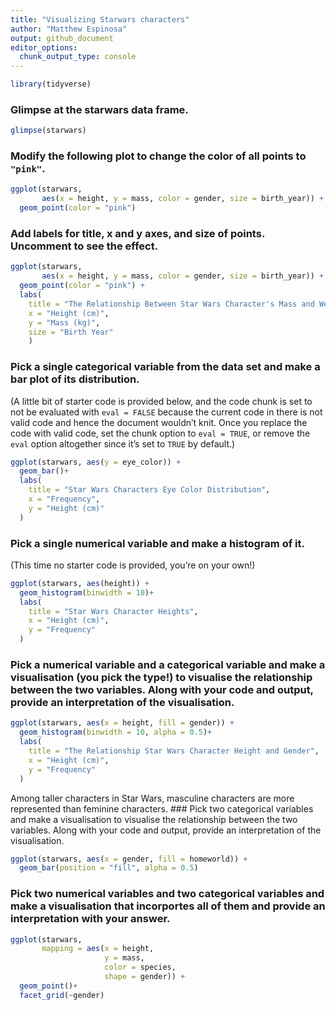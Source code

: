 ```yaml
---
title: "Visualizing Starwars characters"
author: "Matthew Espinosa"
output: github_document
editor_options: 
  chunk_output_type: console
---
```


```r
library(tidyverse)
```

### Glimpse at the starwars data frame.

```r
glimpse(starwars)
```

### Modify the following plot to change the color of all points to `"pink"`.

```r
ggplot(starwars, 
       aes(x = height, y = mass, color = gender, size = birth_year)) +
  geom_point(color = "pink")
```

### Add labels for title, x and y axes, and size of points. Uncomment to see the effect.

```r
ggplot(starwars, 
       aes(x = height, y = mass, color = gender, size = birth_year)) +
  geom_point(color = "pink") +
  labs(
    title = "The Relationship Between Star Wars Character's Mass and Weight",
    x = "Height (cm)", 
    y = "Mass (kg)",
    size = "Birth Year"
    )
```

### Pick a single categorical variable from the data set and make a bar plot of its distribution.

(A little bit of starter code is provided below, and the code chunk is set to not be evaluated with `eval = FALSE` because the current code in there is not valid code and hence the document wouldn't knit. Once you replace the code with valid code, set the chunk option to `eval = TRUE`, or remove the `eval` option altogether since it's set to `TRUE` by default.)

```r
ggplot(starwars, aes(y = eye_color)) +
  geom_bar()+
  labs(
    title = "Star Wars Characters Eye Color Distribution",
    x = "Frequency",
    y = "Height (cm)"
  )

```

### Pick a single numerical variable and make a histogram of it.

(This time no starter code is provided, you're on your own!)

```r
ggplot(starwars, aes(height)) +
  geom_histogram(binwidth = 10)+
  labs(
    title = "Star Wars Character Heights",
    x = "Height (cm)",
    y = "Frequency"
  )
```

### Pick a numerical variable and a categorical variable and make a visualisation (you pick the type!) to visualise the relationship between the two variables. Along with your code and output, provide an interpretation of the visualisation.



```r
ggplot(starwars, aes(x = height, fill = gender)) +
  geom_histogram(binwidth = 10, alpha = 0.5)+
  labs(
    title = "The Relationship Star Wars Character Height and Gender",
    x = "Height (cm)",
    y = "Frequency"
  )
```

Among taller characters in Star Wars, masculine characters are more represented than feminine characters.
### Pick two categorical variables and make a visualisation to visualise the relationship between the two variables. Along with your code and output, provide an interpretation of the visualisation.

```r
ggplot(starwars, aes(x = gender, fill = homeworld)) +
  geom_bar(position = "fill", alpha = 0.5)
```

### Pick two numerical variables and two categorical variables and make a visualisation that incorportes all of them and provide an interpretation with your answer.

```r
ggplot(starwars, 
       mapping = aes(x = height,
                     y = mass,
                     color = species,
                     shape = gender)) +
  geom_point()+
  facet_grid(~gender)

```
